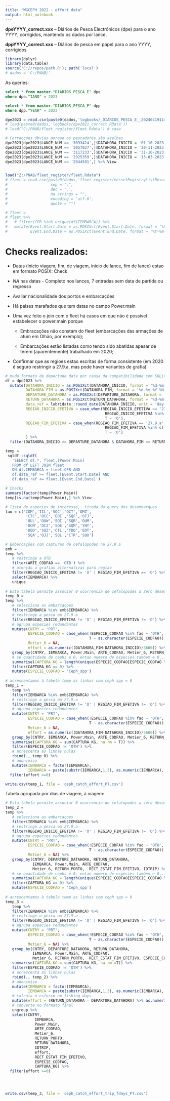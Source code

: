 ```yaml
---
title: "WGCEPH 2022 - effort data"
output: html_notebook
---
```


**dpeYYYY_correct.xxx** – Diários de Pesca Electrónicos (dpe) para o ano YYYY, corrigidos, mantendo os dados por lance.

**dppYYYY_correct.xxx** – Diários de pesca em papel para o ano YYYY, corrigidos

```r
library(dplyr)
library(data.table)
source('C://repos/path.R'); path('local')
# dados = 'C:/PNAB/'
```

As queries:

```sql
select * from master."DIARIOS_PESCA_E" dpe 
where dpe."IANO" = 2023

select * from master."DIARIOS_PESCA_P" dpp 
where dpp."YEAR" = 2023
```


```r
dpe2023 = read.csv(paste0(dados,'logbooks/_DIARIOS_PESCA_E__202404191148.csv'))
# load(paste0(dados,'logbooks/dpe2021_correct.RData'))
# load("C:/PNAB/fleet_register/fleet.Rdata") # casa

# Correccoes óbvias porque os pescadores são azelhas
dpe2023[dpe2023$LANCE_NUM == '3093424',]$DATAHORA_INICIO = '01-10-2023 00:15'
dpe2023[dpe2023$LANCE_NUM == '3057037',]$DATAHORA_INICIO = '20-11-2023 01:31'
dpe2023[dpe2023$LANCE_NUM == '3117233',]$DATAHORA_INICIO = '31-10-2023 23:30'
dpe2023[dpe2023$LANCE_NUM == '2925359',]$DATAHORA_INICIO = '13-03-2023 23:40'
dpe2023[dpe2023$LANCE_NUM == '2944591',] %>% View


load("Z:/PNAB/fleet_register/fleet.Rdata")
# fleet = read.csv(paste0(dados,'fleet_register/vesselRegistryListResults.csv'),
#                   sep = ";",
#                   dec = '.',
#                   na.strings = "",
#                   encoding = 'utf-8',
#                   quote = "")

# fleet =
# fleet %>%
#   # filter(CFR %in% unique(df$IEMBARCA)) %>%
#   mutate(Event.Start.Date = as.POSIXct(Event.Start.Date, format = '%Y-%m-%d'),
#          Event.End.Date = as.POSIXct(Event.End.Date, format = '%Y-%m-%d'))

```

# Checks realizados:

* Datas (inicio viagem, fim, de viagem, inicio de lance, fim de lance) estao em formato POSIX: Check

* *NA* nas datas - Completo nos lances, 7 entradas sem data de partida ou regresso

* Avaliar nacionalidade dos portos e embarcações

* Há paises marafados que tem datas no campo Power.main

* Uma vez feito o join com o fleet há casos em que não é possível estabelecer o power.main porque

   * Embracações não constam do fleet (embarcações das armações de atum em Olhão, por exemplo);
   
   * Embarcações estão listadas como tendo sido abatidas apesar de terem (aparentemente) trabalhado em 2020;

* Confirmar que as regioes estao escritas de forma consistente (em 2020 é seguro restringir a 27.9.a, mas pode haver variantes de grafia)   

```r
# muda formato da departude data por causa da compatibilidade com SQLite
df = dpe2023 %>%
  mutate(DATAHORA_INICIO = as.POSIXct(DATAHORA_INICIO, format = '%d-%m-%Y %H:%M', tz = "UTC", locale = "C"),
         DATAHORA_FIM = as.POSIXct(DATAHORA_FIM, format = '%d-%m-%Y %H:%M', tz = "UTC", locale = "C"),
         DEPARTURE_DATAHORA = as.POSIXct(DEPARTURE_DATAHORA, format = '%d-%m-%Y %H:%M', tz = "UTC", locale = "C"),
         RETURN_DATAHORA = as.POSIXct(RETURN_DATAHORA, format = '%d-%m-%Y %H:%M', tz = "UTC", locale = "C"),
         data_ref = lubridate::round_date(DATAHORA_INICIO, unit = 'day'),
         REGIAO_INICIO_EFETIVA = case_when(REGIAO_INICIO_EFETIVA == '27.9.a' ~ '27.9.a',
                                            REGIAO_INICIO_EFETIVA %in% c('27.10.a.1', '27.10.a.2', '27.10.b') ~ '27.10',
                                            T ~ 'O'),
         REGIAO_FIM_EFETIVA = case_when(REGIAO_FIM_EFETIVA == '27.9.a' ~ '27.9.a',
                                            REGIAO_FIM_EFETIVA %in% c('27.10.a.1', '27.10.a.2', '27.10.b') ~ '27.10',
                                            T ~ 'O')
         ) %>% 
  filter(DATAHORA_INICIO >= DEPARTURE_DATAHORA & DATAHORA_FIM <= RETURN_DATAHORA)

temp =  
 sqldf::sqldf(
   'SELECT df.*, fleet.[Power.Main]
   FROM df LEFT JOIN fleet
   ON df.IEMBARCA = fleet.CFR AND
   df.data_ref >= fleet.[Event.Start.Date] AND 
   df.data_ref <= fleet.[Event.End.Date]')

# Checks
summary(factor(temp$Power.Main))
temp[is.na(temp$Power.Main),] %>% View

# lista de especies de interesse,  tirada da query dos desembarques
fao = c('COM','IIL','SQC','OCT','OMZ',
         'CTC','OCC','EOI','SQF','OFJ',
         'OUL','OUW','SQI','SQR','OUM',
         'OCM','OCZ','SQE','SQM','YHT',
         'OQD','SQZ','CTL','TDQ','EDT',
         'SQA','OJJ','SQL','CTR','SQU')

# Embarcações com capturas de cefalopodes na 27.9.a
emb =
temp %>%
   # restringe a OTB
   filter(ARTE_CODFAO == 'OTB') %>%
   # atenção a grafias alternativas para regiao
   filter(REGIAO_INICIO_EFETIVA != 'O' | REGIAO_FIM_EFETIVA == 'O') %>%
   select(IEMBARCA) %>%
   unique
   
# Esta tabela permite associar 0 ocorrencia de cefalopodes a zero desembarques
temp_0 =
temp %>%
   # selecciona as embarcaçoes
   filter(IEMBARCA %in% emb$IEMBARCA) %>%
   # restringe a pesca em 27.9.a
   filter(REGIAO_INICIO_EFETIVA != 'O' | REGIAO_FIM_EFETIVA != 'O') %>%
   # agrupa especies redundantes
   mutate(CNTRY = 'PRT',
          ESPECIE_CODFAO = case_when(!ESPECIE_CODFAO %in% fao ~ 'OTH',
                                     T ~ as.character(ESPECIE_CODFAO)),
          Metier_6 = NA,
          effort = as.numeric((DATAHORA_FIM-DATAHORA_INICIO)/3600)) %>%
   group_by(CNTRY, IEMBARCA, Power.Main, ARTE_CODFAO, Metier_6, RETURN_PORTO, DATAHORA_FIM, LANCE_NUM, effort, RECT_ESTAT_FIM_EFETIVO) %>%
   # se quantidade de cephs e 0, entao numero de especies tambem e 0...
   summarise(CAPTURA_KG = length(unique(ESPECIE_CODFAO[ESPECIE_CODFAO %in% fao]))) %>%
   filter(CAPTURA_KG == 0) %>%
   mutate(ESPECIE_CODFAO = 'Ceph_spp')
      
# acrescentamos à tabela temp as linhas com ceph spp = 0      
temp_1 =
   temp %>%
   filter(IEMBARCA %in% emb$IEMBARCA) %>%
   # restringe a pesca em 27.9.a
   filter(REGIAO_INICIO_EFETIVA != 'O' | REGIAO_FIM_EFETIVA != 'O') %>%
   # agrupa especies redundantes
   mutate(CNTRY = 'PRT',
          ESPECIE_CODFAO = case_when(!ESPECIE_CODFAO %in% fao ~ 'OTH',
                                     T ~ as.character(ESPECIE_CODFAO)),
          Metier_6 = NA,
          effort = as.numeric((DATAHORA_FIM-DATAHORA_INICIO)/3600)) %>%
   group_by(CNTRY, IEMBARCA, Power.Main, ARTE_CODFAO, Metier_6, RETURN_PORTO, DATAHORA_FIM, LANCE_NUM, effort, RECT_ESTAT_FIM_EFETIVO, ESPECIE_CODFAO) %>%
   summarise(CAPTURA_KG = sum(CAPTURA_KG, na.rm = T)) %>%
   filter(ESPECIE_CODFAO != 'OTH') %>%
   # acrescenta as linhas nulas
   rbind(., temp_0) %>%
   # anonimiza
   mutate(IEMBARCA = factor(IEMBARCA),
          IEMBARCA = paste(substr(IEMBARCA,1,3), as.numeric(IEMBARCA), sep = ""))  %>% 
  filter(effort >=0)

write.csv(temp_1, file = 'ceph_catch_effort_PT.csv')

```

Tabela agrupada por dias de viagem, à viagem:

```r
# Esta tabela permite associar 0 ocorrencia de cefalopodes a zero desembarques
temp_2 =
temp %>%
   # selecciona as embarcaçoes
   filter(IEMBARCA %in% emb$IEMBARCA) %>%
   # restringe a pesca em 27.9.a
   filter(REGIAO_INICIO_EFETIVA != 'O' | REGIAO_FIM_EFETIVA != 'O') %>%
   # agrupa especies redundantes
   mutate(CNTRY = 'PRT',
          ESPECIE_CODFAO = case_when(!ESPECIE_CODFAO %in% fao ~ 'OTH',
                                     T ~ as.character(ESPECIE_CODFAO)),
          Metier_6 = NA) %>%
   group_by(CNTRY, DEPARTURE_DATAHORA, RETURN_DATAHORA, 
            IEMBARCA, Power.Main, ARTE_CODFAO, 
            Metier_6, RETURN_PORTO,  RECT_ESTAT_FIM_EFETIVO, IDTRIP) %>%
   # se quantidade de cephs e 0, entao numero de especies tambem e 0...
   summarise(CAPTURA_KG = length(unique(ESPECIE_CODFAO[ESPECIE_CODFAO %in% fao]))) %>%
   filter(CAPTURA_KG == 0) %>%
   mutate(ESPECIE_CODFAO = 'Ceph_spp')
      
# acrescentamos à tabela temp as linhas com ceph spp = 0      
temp_3 =
   temp %>%
   filter(IEMBARCA %in% emb$IEMBARCA) %>%
   # restringe a pesca em 27.9.a
   filter(REGIAO_INICIO_EFETIVA != 'O' | REGIAO_FIM_EFETIVA != 'O') %>%
   # agrupa especies redundantes
   mutate(CNTRY = 'PRT',
          ESPECIE_CODFAO = case_when(!ESPECIE_CODFAO %in% fao ~ 'OTH',
                                     T ~ as.character(ESPECIE_CODFAO)),
          Metier_6 = NA) %>%
   group_by(CNTRY, DEPARTURE_DATAHORA, RETURN_DATAHORA, 
            IEMBARCA, Power.Main, ARTE_CODFAO, 
            Metier_6, RETURN_PORTO,  RECT_ESTAT_FIM_EFETIVO, ESPECIE_CODFAO,IDTRIP) %>%
   summarise(CAPTURA_KG = sum(CAPTURA_KG, na.rm =T)) %>%
   filter(ESPECIE_CODFAO != 'OTH') %>%
   # acrescenta as linhas nulas
   rbind(., temp_2) %>%
   # anonimiza
   mutate(IEMBARCA = factor(IEMBARCA),
          IEMBARCA = paste(substr(IEMBARCA,1,3), as.numeric(IEMBARCA), sep = "")) %>%
   # calcula o esforço em fishing days
   mutate(effort = (RETURN_DATAHORA - DEPARTURE_DATAHORA) %>% as.numeric()) %>% 
   # converte no formato final 
   ungroup %>%
   select(CNTRY,
             IEMBARCA,
             Power.Main,
             ARTE_CODFAO,
             Metier_6,
             RETURN_PORTO,
             RETURN_DATAHORA,
             IDTRIP,
             effort,
             RECT_ESTAT_FIM_EFETIVO,
             ESPECIE_CODFAO,
             CAPTURA_KG) %>% 
  filter(effort >=0)




write.csv(temp_3, file = 'ceph_catch_effort_trip_fdays_PT.csv') 
```


